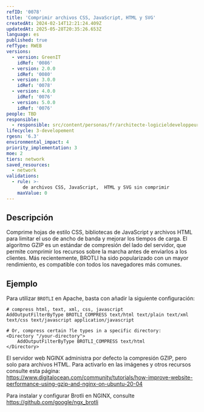 ```yaml
---
refID: '0078'
title: 'Comprimir archivos CSS, JavaScript, HTML y SVG'
createdAt: 2024-02-14T12:21:24.409Z
updatedAt: 2025-05-28T20:35:26.653Z
language: es
published: true
refType: RWEB
versions:
  - version: GreenIT
    idRef: '0086'
  - version: 2.0.0
    idRef: '0080'
  - version: 3.0.0
    idRef: '0078'
  - version: 4.0.0
    idRef: '0076'
  - version: 5.0.0
    idRef: '0076'
people: TBD
responsible:
  - responsible: src/content/personas/fr/architecte-logicieldeveloppeur.mdx
lifecycle: 3-developement
rgesn: '6.3'
environmental_impact: 4
priority_implementation: 3
moe: 2
tiers: network
saved_resources:
  - network
validations:
  - rule: >-
      de archivos CSS, JavaScript,  HTML y SVG sin comprimir
    maxValue: 0
---
```


## Descripción

Comprime hojas de estilo CSS, bibliotecas de JavaScript y archivos HTML para limitar el uso de ancho de banda y mejorar los tiempos de carga.
El algoritmo GZIP es un estándar de compresión del lado del servidor, que permite comprimir los recursos sobre la marcha antes de enviarlos a los clientes.
Más recientemente, BROTLI ha sido popularizado con un mayor rendimiento, es compatible con todos los navegadores más comunes.

## Ejemplo

Para utilizar `BROTLI` en Apache, basta con añadir la siguiente configuración:

```
# compress html, text, xml, css, javascript
AddOutputFilterByType BROTLI_COMPRESS text/html text/plain text/xml text/css text/javascript application/javascript

# Or, compress certain ?le types in a specific directory:
<Directory "/your-directory">
	AddOutputFilterByType BROTLI_COMPRESS text/html
</Directory>
```

El servidor web NGINX administra por defecto la compresión GZIP, pero solo para archivos HTML.
Para activarlo en las imágenes y otros recursos consulte esta página: https://www.digitalocean.com/community/tutorials/how-improve-website-performance-using-gzip-and-nginx-on-ubuntu-20-04

Para instalar y configurar Brotli en NGINX, consulte https://github.com/google/ngx_brotli


